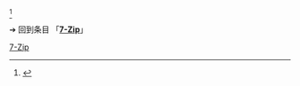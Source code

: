{{LPR
|article = 7-Zip
|latest release version = 21.03 beta
|latest release date = {{Release date and age|2021|07|20|df=yes}}
}}<ref name="7-Zip">{{Citation|last=Pavlov|first=Igor|date=2021-07-20|title=7-Zip|url=https://www.7-zip.org/|accessdate=2021-07-20}}</ref><noinclude>

➔ 回到条目 「'''[[7-Zip]]'''」
{{Template reference list}}

[[Category:最新預覽版模板|7-Zip]]
</noinclude>